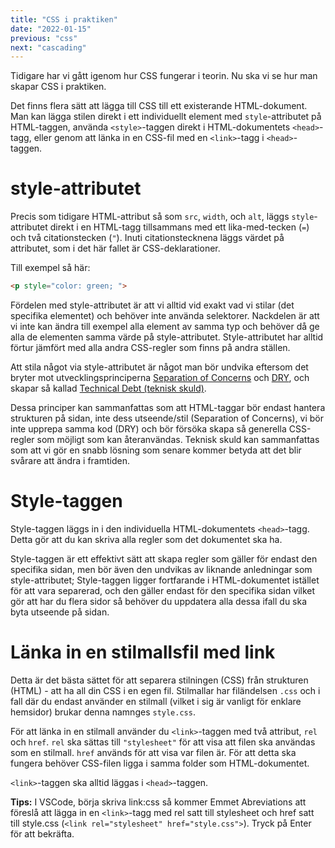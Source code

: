 ```yaml
---
title: "CSS i praktiken"
date: "2022-01-15"
previous: "css"
next: "cascading"
---
```


Tidigare har vi gått igenom hur CSS fungerar i teorin. Nu ska vi se hur man skapar CSS i praktiken.

Det finns flera sätt att lägga till CSS till ett existerande HTML-dokument. Man kan lägga stilen direkt i ett individuellt element med `style`-attributet på HTML-taggen, använda `<style>`-taggen direkt i HTML-dokumentets `<head>`-tagg, eller genom att länka in en CSS-fil med en `<link>`-tagg i `<head>`-taggen.


# style-attributet

Precis som tidigare HTML-attribut så som `src`, `width`, och `alt`, läggs `style`-attributet direkt i en HTML-tagg tillsammans med ett lika-med-tecken (`=`) och två citationstecken (`"`). Inuti citationstecknena läggs värdet på attributet, som i det här fallet är CSS-deklarationer.

Till exempel så här:

```html
<p style="color: green; ">
```

Fördelen med style-attributet är att vi alltid vid exakt vad vi stilar (det specifika elementet) och behöver inte använda selektorer. Nackdelen är att vi inte kan ändra till exempel alla element av samma typ och behöver då ge alla de elementen samma värde på style-attributet. Style-attributet har alltid förtur jämfört med alla andra CSS-regler som finns på andra ställen.

<Notice>

Att stila något via style-attributet är något man bör undvika eftersom det bryter mot utvecklingsprinciperna [Separation of Concerns](https://sv.wikipedia.org/wiki/Inkapsling_(Separation_of_Concerns)) och [DRY](https://en.wikipedia.org/wiki/Don%27t_repeat_yourself), och skapar så kallad [Technical Debt (teknisk skuld)](https://en.wikipedia.org/wiki/Technical_debt).

Dessa principer kan sammanfattas som att HTML-taggar bör endast hantera strukturen på sidan, inte dess utseende/stil (Separation of Concerns), vi bör inte upprepa samma kod (DRY) och bör försöka skapa så generella CSS-regler som möjligt som kan återanvändas. Teknisk skuld kan sammanfattas som att vi gör en snabb lösning som senare kommer betyda att det blir svårare att ändra i framtiden.

</Notice>

# Style-taggen

Style-taggen läggs in i den individuella HTML-dokumentets `<head>`-tagg. Detta gör att du kan skriva alla regler som det dokumentet ska ha.

<Notice>

Style-taggen är ett effektivt sätt att skapa regler som gäller för endast den specifika sidan, men bör även den undvikas av liknande anledningar som style-attributet; Style-taggen ligger fortfarande i HTML-dokumentet istället för att vara separerad, och den gäller endast för den specifika sidan vilket gör att har du flera sidor så behöver du uppdatera alla dessa ifall du ska byta utseende på sidan.

</Notice>

# Länka in en stilmallsfil med link

Detta är det bästa sättet för att separera stilningen (CSS) från strukturen (HTML) - att ha all din CSS i en egen fil. Stilmallar har filändelsen `.css` och i fall där du endast använder en stilmall (vilket i sig är vanligt för enklare hemsidor) brukar denna namnges `style.css`.

För att länka in en stilmall använder du `<link>`-taggen med två attribut, `rel` och `href`. `rel` ska sättas till `"stylesheet"` för att visa att filen ska användas som en stilmall. `href` används för att visa var filen är. För att detta ska fungera behöver CSS-filen ligga i samma folder som HTML-dokumentet.

`<link>`-taggen ska alltid läggas i `<head>`-taggen.

<Notice>

**Tips:** I VSCode, börja skriva link:css så kommer Emmet Abreviations att föreslå att lägga in en `<link>`-tagg med rel satt till stylesheet och href satt till style.css (`<link rel="stylesheet" href="style.css">`). Tryck på Enter för att bekräfta.

</Notice>